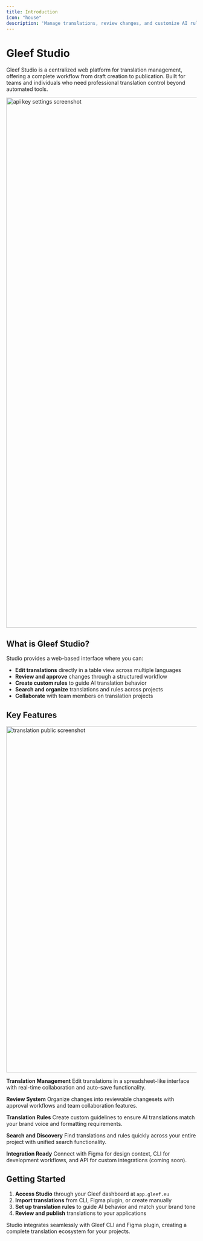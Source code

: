 ```yaml
---
title: Introduction
icon: "house"
description: 'Manage translations, review changes, and customize AI rules in our centralized web platform'
---
```


# Gleef Studio

Gleef Studio is a centralized web platform for translation management, offering a complete workflow from draft creation to publication. Built for teams and individuals who need professional translation control beyond automated tools.

<img width="1400" src="/images/banner.png" alt="api key settings screenshot"/>

## What is Gleef Studio?

Studio provides a web-based interface where you can:

- **Edit translations** directly in a table view across multiple languages
- **Review and approve** changes through a structured workflow
- **Create custom rules** to guide AI translation behavior
- **Search and organize** translations and rules across projects
- **Collaborate** with team members on translation projects

## Key Features

<img width="914" src="/images/studio/translation-table.png" alt="translation public screenshot"/>

**Translation Management**
Edit translations in a spreadsheet-like interface with real-time collaboration and auto-save functionality.

**Review System**
Organize changes into reviewable changesets with approval workflows and team collaboration features.

**Translation Rules**
Create custom guidelines to ensure AI translations match your brand voice and formatting requirements.

**Search and Discovery**
Find translations and rules quickly across your entire project with unified search functionality.

**Integration Ready**
Connect with Figma for design context, CLI for development workflows, and API for custom integrations (coming soon).

## Getting Started

1. **Access Studio** through your Gleef dashboard at `app.gleef.eu`
2. **Import translations** from CLI, Figma plugin, or create manually
3. **Set up translation rules** to guide AI behavior and match your brand tone
4. **Review and publish** translations to your applications

Studio integrates seamlessly with Gleef CLI and Figma plugin, creating a complete translation ecosystem for your projects.